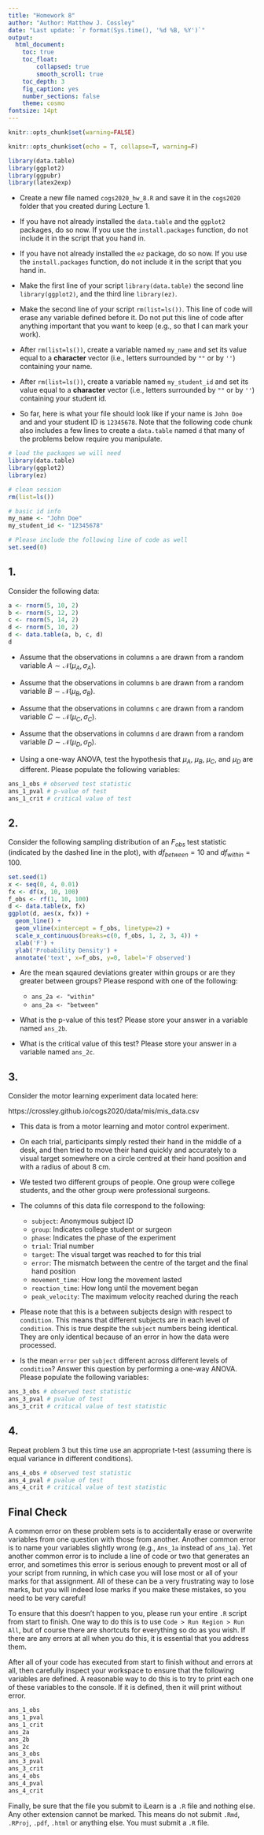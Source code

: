 ```yaml
---
title: "Homework 8"
author: "Author: Matthew J. Cossley"
date: "Last update: `r format(Sys.time(), '%d %B, %Y')`"
output:
  html_document:
    toc: true
    toc_float:
        collapsed: true
        smooth_scroll: true
    toc_depth: 3
    fig_caption: yes
    number_sections: false
    theme: cosmo
fontsize: 14pt
---
```

```r
knitr::opts_chunk$set(warning=FALSE)
```

```r
knitr::opts_chunk$set(echo = T, collapse=T, warning=F)
```

<style type="text/css">
  body{
  font-size: 18pt;
}

<style type="text/css">
.table {

    width: 40%;
}
</style>

```r
library(data.table)
library(ggplot2)
library(ggpubr)
library(latex2exp)
```

* Create a new file named `cogs2020_hw_8.R` and save it in
the `cogs2020` folder that you created during Lecture 1.

* If you have not already installed the `data.table` and the
`ggplot2` packages, do so now. If you use the
`install.packages` function, do not include it in the script
that you hand in.

* If you have not already installed the `ez` package, do so
now. If you use the `install.packages` function, do not
include it in the script that you hand in.

* Make the first line of your script `library(data.table)`
the second line `library(ggplot2)`, and the third line
`library(ez)`.

* Make the second line of your script `rm(list=ls())`. This
line of code will erase any variable defined before it. Do
not put this line of code after anything important that you
want to keep (e.g., so that I can mark your work).

* After `rm(list=ls())`, create a variable named `my_name`
and set its value equal to a **character** vector (i.e.,
letters surrounded by `""` or by `''`) containing your name.

* After `rm(list=ls())`, create a variable named
`my_student_id` and set its value equal to a **character**
vector (i.e., letters surrounded by `""` or by `''`)
containing your student id.

* So far, here is what your file should look like if your
name is `John Doe` and and your student ID is `12345678`.
Note that the following code chunk also includes a few lines
to create a `data.table` named `d` that many of the problems
below require you manipulate.

```r
# load the packages we will need
library(data.table)
library(ggplot2)
library(ez)

# clean session
rm(list=ls())

# basic id info
my_name <- "John Doe"
my_student_id <- "12345678"

# Please include the following line of code as well
set.seed(0)
```

## 1. 
Consider the following data:

```r
a <- rnorm(5, 10, 2)
b <- rnorm(5, 12, 2)
c <- rnorm(5, 14, 2)
d <- rnorm(5, 10, 2)
d <- data.table(a, b, c, d)
d
```

* Assume that the observations in columns `a` are drawn from
a random variable $A \sim \mathcal{N}(\mu_A, \sigma_A)$.

* Assume that the observations in columns `b` are drawn from
a random variable $B \sim \mathcal{N}(\mu_B, \sigma_B)$.

* Assume that the observations in columns `c` are drawn from
a random variable $C \sim \mathcal{N}(\mu_C, \sigma_C)$.

* Assume that the observations in columns `d` are drawn from
a random variable $D \sim \mathcal{N}(\mu_D, \sigma_D)$.

* Using a one-way ANOVA, test the hypothesis that $\mu_A$,
$\mu_B$, $\mu_C$, and $\mu_D$ are different. Please populate
the following variables:

```r
ans_1_obs # observed test statistic
ans_1_pval # p-value of test 
ans_1_crit # critical value of test
```

## 2.
Consider the following sampling distribution of an
$F_{obs}$ test statistic (indicated by the dashed line in
the plot), with $df_{between} = 10$ and $df_{within} = 100$.

```r
set.seed(1)
x <- seq(0, 4, 0.01)
fx <- df(x, 10, 100)
f_obs <- rf(1, 10, 100)
d <- data.table(x, fx)
ggplot(d, aes(x, fx)) +
  geom_line() +
  geom_vline(xintercept = f_obs, linetype=2) +
  scale_x_continuous(breaks=c(0, f_obs, 1, 2, 3, 4)) +
  xlab('F') +
  ylab('Probability Density') +
  annotate('text', x=f_obs, y=0, label='F observed')
```

* Are the mean sqaured deviations greater within groups or
are they greater between groups? Please respond with one of
the following:

  * `ans_2a <- "within"` 
  * `ans_2a <- "between"` 
  
* What is the p-value of this test? Please store your answer
in a variable named `ans_2b`.

* What is the critical value of this test? Please store your
answer in a variable named `ans_2c`.


## 3.
Consider the motor learning experiment data located here:

https://crossley.github.io/cogs2020/data/mis/mis_data.csv

* This data is from a motor learning and motor control
experiment.

* On each trial, participants simply rested their hand in
the middle of a desk, and then tried to move their hand
quickly and accurately to a visual target somewhere on a
circle centred at their hand position and with a radius of
about 8 cm.

* We tested two different groups of people. One group were
college students, and the other group were professional
surgeons.

* The columns of this data file correspond to the following:

  * `subject`: Anonymous subject ID
  * `group`: Indicates college student or surgeon
  * `phase`: Indicates the phase of the experiment
  * `trial`: Trial number
  * `target`: The visual target was reached to for this trial
  * `error`: The mismatch between the centre of the target and the final hand position
  * `movement_time`: How long the movement lasted
  * `reaction_time`: How long until the movement began
  * `peak_velocity`: The maximum velocity reached during the reach

* Please note that this is a between subjects design with
respect to `condition`. This means that different subjects
are in each level of `condition`. This is true despite the
`subject` numbers being identical. They are only identical
because of an error in how the data were processed.

* Is the mean `error` per `subject` different across
different levels of `condition`? Answer this question by
performing a one-way ANOVA. Please populate the following
variables:

```r
ans_3_obs # observed test statistic
ans_3_pval # pvalue of test 
ans_3_crit # critical value of test statistic
```

## 4.
Repeat problem 3 but this time use an appropriate
t-test (assuming there is equal variance in different
conditions).

```r
ans_4_obs # observed test statistic
ans_4_pval # pvalue of test 
ans_4_crit # critical value of test statistic
```

## Final Check
A common error on these problem sets is to accidentally
erase or overwrite variables from one question with those
from another. Another common error is to name your variables
slightly wrong (e.g., `Ans_1a` instead of `ans_1a`). Yet
another common error is to include a line of code or two
that generates an error, and sometimes this error is serious
enough to prevent most or all of your script from running,
in which case you will lose most or all of your marks for
that assignment. All of these can be a very frustrating way
to lose marks, but you will indeed lose marks if you make
these mistakes, so you need to be very careful!

To ensure that this doesn't happen to you, please run your
entire `.R` script from start to finish. One way to do this
is to use `Code > Run Region > Run All`, but of course there
are shortcuts for everything so do as you wish. If there are
any errors at all when you do this, it is essential that you
address them.

After all of your code has executed from start to finish
without and errors at all, then carefully inspect your
workspace to ensure that the following variables are
defined. A reasonable way to do this is to try to print each
one of these variables to the console. If it is defined,
then it will print without error.

```r
ans_1_obs
ans_1_pval
ans_1_crit
ans_2a
ans_2b
ans_2c
ans_3_obs
ans_3_pval
ans_3_crit
ans_4_obs
ans_4_pval
ans_4_crit
```

Finally, be sure that the file you submit to iLearn is a
`.R` file and nothing else. Any other extension cannot be
marked. This means do not submit `.Rmd`, `.RProj`, `.pdf`,
`.html` or anything else. You must submit a `.R` file.
